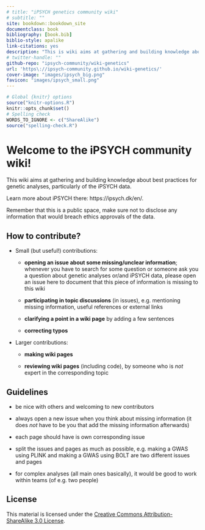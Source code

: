 ```yaml
--- 
# title: "iPSYCH genetics community wiki"
# subtitle: ""
site: bookdown::bookdown_site
documentclass: book
bibliography: [book.bib]
biblio-style: apalike
link-citations: yes
description: "This is wiki aims at gathering and building knowledge about best practices for genetic analyses, particularly of the iPSYCH data."
# twitter-handle: ""
github-repo: "ipsych-community/wiki-genetics"
url: 'https\://ipsych-community.github.io/wiki-genetics/'
cover-image: "images/ipsych_big.png"
favicon: "images/ipsych_small.png"
---
```


```r
# Global {knitr} options
source("knitr-options.R")
knitr::opts_chunk$set()
# Spelling check
WORDS_TO_IGNORE <- c("ShareAlike")
source("spelling-check.R")
```

# Welcome to the iPSYCH community wiki! {-}

This wiki aims at gathering and building knowledge about best practices for genetic analyses, particularly of the iPSYCH data.

Learn more about iPSYCH there: https://ipsych.dk/en/.

Remember that this is a public space, make sure not to disclose any information that would breach ethics approvals of the data.

## How to contribute? {-}

- Small (but useful!) contributions: 

    - **opening an issue about some missing/unclear information**; whenever you have to search for some question or someone ask you a question about genetic analyses or/and iPSYCH data, please open an issue here to document that this piece of information is missing to this wiki
    
    - **participating in topic discussions** (in issues), e.g. mentioning missing information, useful references or external links
    
    - **clarifying a point in a wiki page** by adding a few sentences
    
    - **correcting typos**

- Larger contributions: 

    - **making wiki pages**
    
    - **reviewing wiki pages** (including code), by someone who is *not* expert in the corresponding topic


## Guidelines {-}

- be nice with others and welcoming to new contributors

- always open a new issue when you think about missing information (it does *not* have to be you that add the missing information afterwards)

- each page should have is own corresponding issue

- split the issues and pages as much as possible, e.g. making a GWAS using PLINK and making a GWAS using BOLT are two different issues and pages

- for complex analyses (all main ones basically), it would be good to work within teams (of e.g. two people)

## License {-}

This material is licensed under the [Creative Commons Attribution-ShareAlike 3.0 License](http://creativecommons.org/licenses/by-sa/3.0/). 
